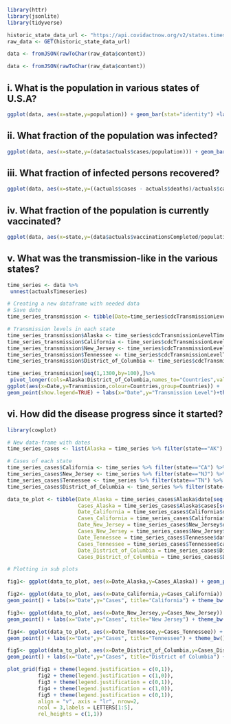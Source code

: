 ```r
library(httr)
library(jsonlite)
library(tidyverse)

historic_state_data_url <- "https://api.covidactnow.org/v2/states.timeseries.json?apiKey=694fdd0ab6bb4a86b65e1f1b149a3417"
raw_data <- GET(historic_state_data_url)
```

``` r
data <- fromJSON(rawToChar(raw_data$content))

```

``` r
data <- fromJSON(rawToChar(raw_data$content))

```

## i. What is the population in various states of U.S.A?
``` r
ggplot(data, aes(x=state,y=population)) + geom_bar(stat="identity") +labs(x="States",y="Population") + theme_bw() + scale_x_discrete(guide = guide_axis(angle = 90))

```

## ii. What fraction of the population was infected?
``` r
ggplot(data, aes(x=state,y=(data$actuals$cases/population))) + geom_bar(stat="identity") + labs(x="States",y="Infected (%)") + theme_bw() + scale_x_discrete(guide = guide_axis(angle = 90))

```


## iii. What fraction of infected persons recovered?
``` r
ggplot(data, aes(x=state,y=((actuals$cases - actuals$deaths)/actuals$cases))) + geom_bar(stat="identity") + labs(x="States",y="Recovered (%)") + theme_bw() + scale_x_discrete(guide = guide_axis(angle = 90))

```


## iv. What fraction of the population is currently vaccinated?

``` r
ggplot(data, aes(x=state,y=(data$actuals$vaccinationsCompleted/population))) + geom_bar(stat="identity") + labs(x="States",y="Vaccinated (%)") + theme_bw() + scale_x_discrete(guide = guide_axis(angle = 90))

```

## v. What was the transmission-like in the various states?
``` r

time_series <- data %>%
 unnest(actualsTimeseries)

# Creating a new dataframe with needed data
# Save date
time_series_transmission <- tibble(Date=time_series$cdcTransmissionLevelTimeseries[[which(data$state=="CA")]]$date)

# Transmission levels in each state
time_series_transmission$Alaska <- time_series$cdcTransmissionLevelTimeseries[[which(data$state=="AK")]]$cdcTransmissionLevel
time_series_transmission$California <- time_series$cdcTransmissionLevelTimeseries[[which(data$state=="CA")]]$cdcTransmissionLevel
time_series_transmission$New_Jersey <- time_series$cdcTransmissionLevelTimeseries[[which(data$state=="NJ")]]$cdcTransmissionLevel
time_series_transmission$Tennessee <- time_series$cdcTransmissionLevelTimeseries[[which(data$state=="TN")]]$cdcTransmissionLevel
time_series_transmission$District_of_Columbia <- time_series$cdcTransmissionLevelTimeseries[[which(data$state=="DC")]]$cdcTransmissionLevel

time_series_transmission[seq(1,1300,by=100),]%>%
 pivot_longer(cols=Alaska:District_of_Columbia,names_to="Countries",values_to="Transmission") %>%
ggplot(aes(x=Date,y=Transmission,colour=Countries,group=Countries)) +
geom_point(show.legend=TRUE) + labs(x="Date",y="Transmission Level")+theme_bw() + scale_x_discrete(guide = guide_axis(angle = 90))


```


## vi. How did the disease progress since it started?
``` r
library(cowplot)

# New data-frame with dates
time_series_cases <- list(Alaska = time_series %>% filter(state=="AK") %>% select(date,cases))

# Cases of each state
time_series_cases$California <- time_series %>% filter(state=="CA") %>% select(date,cases)
time_series_cases$New_Jersey <- time_series %>% filter(state=="NJ") %>% select(date,cases)
time_series_cases$Tennessee <- time_series %>% filter(state=="TN") %>% select(date,cases)
time_series_cases$District_of_Columbia <- time_series %>% filter(state=="DC") %>% select(date,cases)

data_to_plot <- tibble(Date_Alaska = time_series_cases$Alaska$date[seq(1,1300,by=100)],
                       Cases_Alaska = time_series_cases$Alaska$cases[seq(1,1300,by=100)],
                       Date_California = time_series_cases$California$date[seq(1,1300,by=100)],
                       Cases_California = time_series_cases$California$cases[seq(1,1300,by=100)],
                       Date_New_Jersey = time_series_cases$New_Jersey$date[seq(1,1300,by=100)],
                       Cases_New_Jersey = time_series_cases$New_Jersey$cases[seq(1,1300,by=100)],
                       Date_Tennessee = time_series_cases$Tennessee$date[seq(1,1300,by=100)],
                       Cases_Tennessee = time_series_cases$Tennessee$cases[seq(1,1300,by=100)],
                       Date_District_of_Columbia = time_series_cases$District_of_Columbia$date[seq(1,1300,by=100)],
                       Cases_District_of_Columbia = time_series_cases$District_of_Columbia$cases[seq(1,1300,by=100)])

# Plotting in sub plots 

fig1<- ggplot(data_to_plot, aes(x=Date_Alaska,y=Cases_Alaska)) + geom_point() + labs(x="Date",y="Cases", title="Alaska") + theme_bw() + scale_x_discrete(guide = guide_axis(angle = 90))

fig2<- ggplot(data_to_plot, aes(x=Date_California,y=Cases_California)) +
geom_point() + labs(x="Date",y="Cases", title="California") + theme_bw() + scale_x_discrete(guide = guide_axis(angle = 90))

fig3<- ggplot(data_to_plot, aes(x=Date_New_Jersey,y=Cases_New_Jersey)) +
geom_point() + labs(x="Date",y="Cases", title="New Jersey") + theme_bw() + scale_x_discrete(guide = guide_axis(angle = 90))

fig4<- ggplot(data_to_plot, aes(x=Date_Tennessee,y=Cases_Tennessee)) +
geom_point() + labs(x="Date",y="Cases", title="Tennessee") + theme_bw() + scale_x_discrete(guide = guide_axis(angle = 90))

fig5<- ggplot(data_to_plot, aes(x=Date_District_of_Columbia,y=Cases_District_of_Columbia)) +
geom_point() + labs(x="Date",y="Cases", title="District of Columbia") + theme_bw() + scale_x_discrete(guide = guide_axis(angle = 90))

plot_grid(fig1 + theme(legend.justification = c(0,1)),
          fig2 + theme(legend.justification = c(1,0)),
          fig3 + theme(legend.justification = c(0,1)),
          fig4 + theme(legend.justification = c(1,0)),
          fig5 + theme(legend.justification = c(0,1)),
          align = "v", axis = "lr", nrow=2,
          ncol = 3,labels = LETTERS[1:5],
          rel_heights = c(1,1))


```




